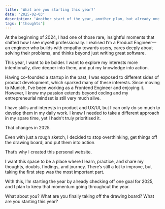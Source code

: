 ```yaml
---
title: 'What are you starting this year?'
date: '2025-02-03'
description: 'Another start of the year, another plan, but already one goal achieved.'
tags: ['thoughts']
---
```


At the beginning of 2024, I had one of those rare, insightful moments that shifted how I see myself professionally. I realised I’m a Product Engineer—an engineer who builds with empathy towards users, cares deeply about solving their problems, and thinks beyond just writing great software.

This year, I want to be bolder. I want to explore my interests more intentionally, dive deeper into them, and put my knowledge into action.

Having co-founded a startup in the past, I was exposed to different sides of product development, which sparked many of these interests. Since moving to Munich, I’ve been working as a Frontend Engineer and enjoying it. However, I know my passion extends beyond coding and my entrepreneurial mindset is still very much alive.

I have skills and interests in product and UX/UI, but I can only do so much to develop them in my daily work. I knew I needed to take a different approach in my spare time, yet I hadn't truly prioritised it.

That changes in 2025.

Even with just a rough sketch, I decided to stop overthinking, get things off the drawing board, and put them into action.

That’s why I created this personal website.

I want this space to be a place where I learn, practice, and share my thoughts, doubts, findings, and journey. There’s still a lot to improve, but taking the first step was the most important part.

With this, I’m starting the year by already checking off one goal for 2025, and I plan to keep that momentum going throughout the year.

What about you? What are you finally taking off the drawing board? What are you starting this year?